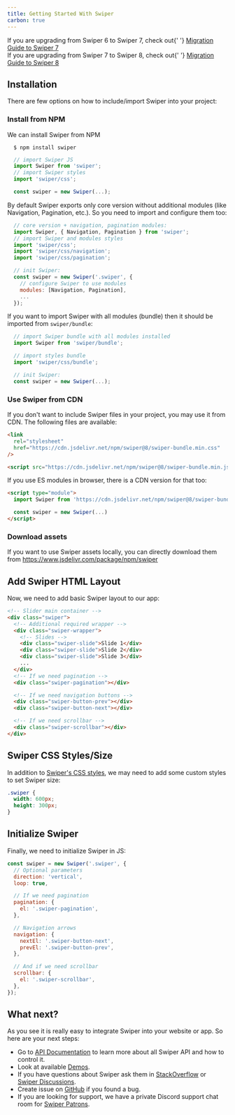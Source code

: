 ```yaml
---
title: Getting Started With Swiper
carbon: true
---
```


<div className="important-note md:mr-[340px] space-y-4">
  <div>If you are upgrading from Swiper 6 to Swiper 7, check out{' '}
  <a href="/migration-guide">Migration Guide to Swiper 7</a></div>

  <div>If you are upgrading from Swiper 7 to Swiper 8, check out{' '}
  <a href="/migration-guide-v8">Migration Guide to Swiper 8</a></div>
</div>

## Installation

There are few options on how to include/import Swiper into your project:

### Install from NPM

We can install Swiper from NPM

```
  $ npm install swiper
```

```js
  // import Swiper JS
  import Swiper from 'swiper';
  // import Swiper styles
  import 'swiper/css';

  const swiper = new Swiper(...);
```

By default Swiper exports only core version without additional modules (like Navigation, Pagination, etc.). So you need to import and configure them too:

```js
  // core version + navigation, pagination modules:
  import Swiper, { Navigation, Pagination } from 'swiper';
  // import Swiper and modules styles
  import 'swiper/css';
  import 'swiper/css/navigation';
  import 'swiper/css/pagination';

  // init Swiper:
  const swiper = new Swiper('.swiper', {
    // configure Swiper to use modules
    modules: [Navigation, Pagination],
    ...
  });
```

If you want to import Swiper with all modules (bundle) then it should be imported from `swiper/bundle`:

```js
  // import Swiper bundle with all modules installed
  import Swiper from 'swiper/bundle';

  // import styles bundle
  import 'swiper/css/bundle';

  // init Swiper:
  const swiper = new Swiper(...);
```

### Use Swiper from CDN

If you don't want to include Swiper files in your project, you may use it from CDN. The following files are available:

```html
<link
  rel="stylesheet"
  href="https://cdn.jsdelivr.net/npm/swiper@8/swiper-bundle.min.css"
/>

<script src="https://cdn.jsdelivr.net/npm/swiper@8/swiper-bundle.min.js"></script>
```

If you use ES modules in browser, there is a CDN version for that too:

```html
<script type="module">
  import Swiper from 'https://cdn.jsdelivr.net/npm/swiper@8/swiper-bundle.esm.browser.min.js'

  const swiper = new Swiper(...)
</script>
```

### Download assets

If you want to use Swiper assets locally, you can directly download them from https://www.jsdelivr.com/package/npm/swiper

## Add Swiper HTML Layout

Now, we need to add basic Swiper layout to our app:

```html
<!-- Slider main container -->
<div class="swiper">
  <!-- Additional required wrapper -->
  <div class="swiper-wrapper">
    <!-- Slides -->
    <div class="swiper-slide">Slide 1</div>
    <div class="swiper-slide">Slide 2</div>
    <div class="swiper-slide">Slide 3</div>
    ...
  </div>
  <!-- If we need pagination -->
  <div class="swiper-pagination"></div>

  <!-- If we need navigation buttons -->
  <div class="swiper-button-prev"></div>
  <div class="swiper-button-next"></div>

  <!-- If we need scrollbar -->
  <div class="swiper-scrollbar"></div>
</div>
```

## Swiper CSS Styles/Size

In addition to <a href="/swiper-api/#styles" target="_blank">Swiper's CSS styles</a>, we may need to add some custom styles to set Swiper size:

```css
.swiper {
  width: 600px;
  height: 300px;
}
```

## Initialize Swiper

Finally, we need to initialize Swiper in JS:

```js
const swiper = new Swiper('.swiper', {
  // Optional parameters
  direction: 'vertical',
  loop: true,

  // If we need pagination
  pagination: {
    el: '.swiper-pagination',
  },

  // Navigation arrows
  navigation: {
    nextEl: '.swiper-button-next',
    prevEl: '.swiper-button-prev',
  },

  // And if we need scrollbar
  scrollbar: {
    el: '.swiper-scrollbar',
  },
});
```

## What next?

As you see it is really easy to integrate Swiper into your website or app. So here are your next steps:

- Go to <a href="/swiper-api">API Documentation</a> to learn more about all Swiper API and how to control it.
- Look at available <a href="../demos/" target="_blank">Demos</a>.
- If you have questions about Swiper ask them in <a href="http://stackoverflow.com" target="_blank">StackOverflow</a> or <a href="https://github.com/nolimits4web/swiper/discussions" target="_blank">Swiper Discussions</a>.
- Create issue on <a href="https://github.com/nolimits4web/swiper/" target="_blank">GitHub</a> if you found a bug.
- If you are looking for support, we have a private Discord support chat room for <a href="https://www.patreon.com/swiperjs" target="_blank">Swiper Patrons</a>.
